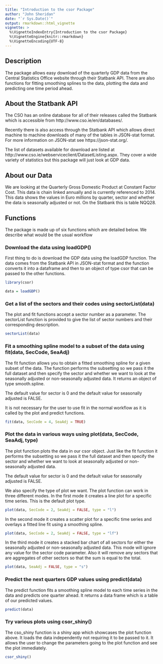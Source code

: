 ```yaml
---
title: "Introduction to the csor Package"
author: "John Sheridan"
date: "`r Sys.Date()`"
output: rmarkdown::html_vignette
vignette: >
  %\VignetteIndexEntry{Introduction to the csor Package}
  %\VignetteEngine{knitr::rmarkdown}
  %\VignetteEncoding{UTF-8}
---
```


## Description

The package allows easy download of the quarterly GDP data from the Central Statistics Office website through their Statbank API. There are also functions for fitting smoothing splines to the data, plotting the data and predicting one time period ahead.

## About the Statbank API

The CSO has an online database for all of their releases called the Statbank which is accessible from http://www.cso.ie/en/databases/. 

Recently there is also access through the Statbank API which allows direct machine to machine downloads of many of the tables in JSON-stat format. For more information on JSON-stat see https://json-stat.org/.

The list of datasets available for download are listed at http://www.cso.ie/webserviceclient/DatasetListing.aspx. They cover a wide variety of statistics but this package will just look at GDP data.

## About our Data

We are looking at the Quarterly Gross Domestic Product at Constant Factor Cost. This data is chain linked annually and is currently referenced to 2014. This data shows the values in Euro millions by quarter, sector and whether the data is seasonally adjusted or not. On the Statbank this is table NQQ28.

## Functions

The package is made up of six functions which are detailed below. We describe what would be the usual workflow

### Download the data using loadGDP()

First thing to do is download the GDP data using the loadGDP function. The data comes from the Statbank API in JSON-stat format and the function converts it into a dataframe and then to an object of type csor that can be passed to the other functions.

```r
library(csor)
```

```r
data = loadGDP()
```

### Get a list of the sectors and their codes using sectorList(data)

The plot and fit functions accept a sector number as a parameter. The sectorList function is provided to give the list of sector numbers and their corresponding description.

```r
sectorList(data)
```

### Fit a smoothing spline model to a subset of the data using fit(data, SecCode, SeaAdj)

The fit function allows you to obtain a fitted smoothing spline for a given subset of the data. The function performs the subsetting so we pass it the full dataset and then specify the sector and whether we want to look at the seasonally adjusted or non-seasonally adjusted data. It returns an object of type smooth.spline.

The default value for sector is 0 and the default value for seasonally adjusted is FALSE.

It is not necessary for the user to use fit in the normal workflow as it is called by the plot and predict functions.

```r
fit(data, SecCode = 4, SeaAdj = TRUE)
```

### Plot the data in various ways using plot(data, SecCode, SeaAdj, type)

The plot function plots the data in our csor object. Just like the fit function it performs the subsetting so we pass it the full dataset and then specify the sector and whether we want to look at seasonally adjusted or non-seasonally adjusted data.

The default value for sector is 0 and the default value for seasonally adjusted is FALSE.

We also specify the type of plot we want. The plot function can work in three different modes. In the first mode it creates a line plot for a specific time series. This is the default plot type.

```r
plot(data, SecCode = 2, SeaAdj = FALSE, type = "l")
```

In the second mode it creates a scatter plot for a specific time series and overlays a fitted line fit using a smoothing spline.

```r
plot(data, SecCode = 2, SeaAdj = FALSE, type = "lf")
```

In the third mode it creates a stacked bar chart of all sectors for either the seasonally adjusted or non-seasonally adjusted data. This mode will ignore any value for the sector code parameter. Also it will remove any sectors that are aggregates of other sectors so that the sum is equal to the total.

```r
plot(data, SeaAdj = FALSE, type = "s")
```

### Predict the next quarters GDP values using predict(data)

The predict function fits a smoothing spline model to each time series in the data and predicts one quarter ahead. It returns a data frame which is a table of our predicted values.

```r
predict(data)
```

### Try various plots using csor_shiny()

The cso_shiny function is a shiny app which showcases the plot function above. It loads the data independently not requiring it to be passed to it. It allows the user to change the parameters going to the plot function and see the plot immediately.

```r
csor_shiny()
```
